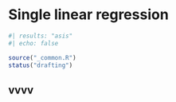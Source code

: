 # Single linear regression
```r
#| results: "asis"
#| echo: false

source("_common.R")
status("drafting")
```

## vvvv